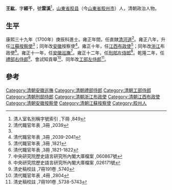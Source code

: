 '''王紘'''，字'''經千'''，號'''雲溪'''<ref>清人室名別稱字號索引 ,下冊 ,849</ref>，[[山東省|山東省]][[胶县|胶县]]（今[[山東省|山東省]][[胶州市|胶州市]]）人，清朝政治人物。

==生平==
康熙三十九年（1700年）庚辰科進士。雍正年間，任直隸[[清河道|清河道]]<ref name="#1">清代職官年表 ,3冊 ,2039</ref>。雍正八年，升任[[江蘇|江蘇]][[按察使|按察使]]<ref name="#1"/>；同年改[[安徽|安徽]]按察使<ref>清代職官年表 ,3冊 ,2039-2041</ref>。雍正十年，任[[江西|江西]][[布政使|布政使]]<ref>清代職官年表 ,3冊 ,1821</ref>；同年改[[浙江|浙江]]布政使<ref>清代職官年表 ,3冊 ,1821-1822</ref>。雍正十一年，任[[安徽巡撫|安徽巡撫]]<ref>中央研究院歷史語言研究所內閣大庫檔案 ,060867號</ref>。雍正十二年，任[[刑部左侍郎|刑部左侍郎]]<ref>中央研究院歷史語言研究所內閣大庫檔案 ,026171號</ref>。乾隆二年，任[[禮部右侍郎|禮部右侍郎]]<ref>清史稿校註 ,7冊191卷 ,5740</ref>、會試知貢舉<ref>清代職官年表 ,4冊 ,2804</ref>、同年改[[工部左侍郎|工部左侍郎]]<ref>清史稿校註 ,7冊191卷 ,5738-5743</ref>。

==參考==
{{reflist|2}}
{{清朝人物小作品}}
{{康熙三十九年庚辰科殿試金榜}}
{{DEFAULTSORT:Wang王}}
[[Category:清朝安徽巡撫|Category:清朝安徽巡撫]]
[[Category:清朝禮部侍郎|Category:清朝禮部侍郎]]
[[Category:清朝工部侍郎|Category:清朝工部侍郎]]
[[Category:清朝刑部侍郎|Category:清朝刑部侍郎]]
[[Category:清朝浙江布政使|Category:清朝浙江布政使]]
[[Category:清朝江西布政使|Category:清朝江西布政使]]
[[Category:清朝安徽按察使|Category:清朝安徽按察使]]
[[Category:清朝江蘇按察使|Category:清朝江蘇按察使]]
[[Category:胶州人|Category:胶州人]]